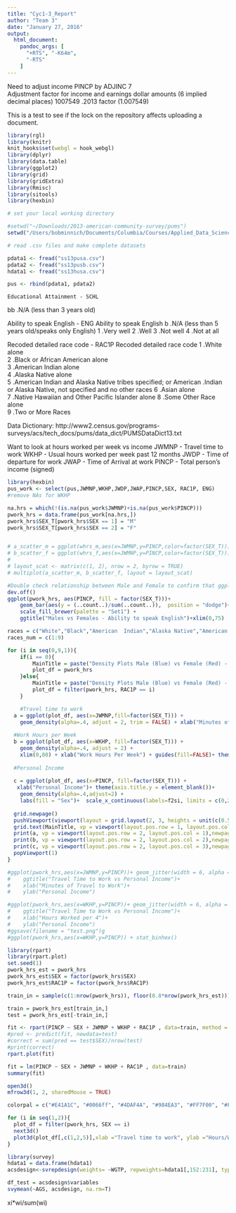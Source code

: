 ```yaml
---
title: "Cyc1-3_Report"
author: "Team 3"
date: "January 27, 2016"
output:
  html_document:
    pandoc_args: [
      "+RTS", "-K64m",
      "-RTS"
    ]
---
```


Need to adjust income PINCP by ADJINC     7      
Adjustment factor for income and earnings dollar amounts (6 implied decimal places)
           1007549 .2013 factor (1.007549)



This is a test to see if the lock on the repository affects uploading a document.
```r
library(rgl)
library(knitr)
knit_hooks$set(webgl = hook_webgl)
library(dplyr)
library(data.table)
library(ggplot2)
library(grid)
library(gridExtra)
library(Rmisc)
library(sitools)
library(hexbin)

# set your local working directory

#setwd("~/Downloads/2013-american-community-survey/pums")
setwd("/Users/bobminnich/Documents/Columbia/Courses/Applied_Data_Science/Data")

# read .csv files and make complete datasets

pdata1 <- fread("ss13pusa.csv")
pdata2 <- fread("ss13pusb.csv")
hdata1 <- fread("ss13husa.csv")

pus <- rbind(pdata1, pdata2)

```

    Educational Attainment - SCHL
  bb .N/A (less than 3 years old)
  
Ability to speak English - ENG
    Ability to speak English
           b .N/A (less than 5 years old/speaks only English)
           1 .Very well
           2 .Well
           3 .Not well
           4 .Not at all

Recoded detailed race code - RAC1P
    Recoded detailed race code
           1 .White alone                             
           2 .Black or African American alone         
           3 .American Indian alone                   
           4 .Alaska Native alone                     
           5 .American Indian and Alaska Native tribes specified; or American
             .Indian or Alaska Native, not specified and no other races
           6 .Asian alone                             
           7 .Native Hawaiian and Other Pacific Islander alone
           8 .Some Other Race alone                   
           9 .Two or More Races           

Data Dictionary: http://www2.census.gov/programs-surveys/acs/tech_docs/pums/data_dict/PUMSDataDict13.txt

Want to look at hours worked per week vs income
JWMNP - Travel time to work
WKHP - Usual hours worked per week past 12 months
JWDP - Time of departure for work 
JWAP - Time of Arrival at work
PINCP - Total person's income (signed)
```r
library(hexbin)
pus_work <- select(pus,JWMNP,WKHP,JWDP,JWAP,PINCP,SEX, RAC1P, ENG)
#remove NAs for WKHP

na.hrs = which(!(is.na(pus_work$JWMNP)+is.na(pus_work$PINCP)))
pwork_hrs = data.frame(pus_work[na.hrs,])
pwork_hrs$SEX_T[pwork_hrs$SEX == 1] = "M"
pwork_hrs$SEX_T[pwork_hrs$SEX == 2] = "F"


# a_scatter_m = ggplot(whrs_m,aes(x=JWMNP,y=PINCP,color=factor(SEX_T))) + geom_point(alpha = 0.3) + geom_jitter()
# b_scatter_f = ggplot(whrs_f,aes(x=JWMNP,y=PINCP,color=factor(SEX_T))) + geom_point(alpha = 0.3) +geom_jitter()
# 
# layout_scat <- matrix(c(1, 2), nrow = 2, byrow = TRUE)
# multiplot(a_scatter_m, b_scatter_f, layout = layout_scat)

```

```r

#Double check relationship between Male and Female to confirm that ggplot is working corectly.
dev.off()
ggplot(pwork_hrs, aes(PINCP, fill = factor(SEX_T)))+ 
    geom_bar(aes(y = (..count..)/sum(..count..)),  position = "dodge")+
    scale_fill_brewer(palette = "Set1") +
    ggtitle("Males vs Females - Ability to speak English")+xlim(0,75) 

```


```r
races = c("White","Black","American  Indian","Alaska Native","American and Alaskan ","Asian","Native Hawaiian","Some Other Alone", "Two or More")
races_num = c(1:9)

for (i in seq(0,9,1)){
    if(i == 0){
        MainTitle = paste("Density Plots Male (Blue) vs Female (Red) - Total Poplation")
        plot_df = pwork_hrs
    }else{
        MainTitle = paste("Density Plots Male (Blue) vs Female (Red) - ", races[i])
        plot_df = filter(pwork_hrs, RAC1P == i)
    }

    #Travel time to work
  a = ggplot(plot_df, aes(x=JWMNP,fill=factor(SEX_T))) +
    geom_density(alpha=.4, adjust = 2, trim = FALSE) + xlab("Minutes of Travel to Work") + ylab("Density") +xlim(0,75) + guides(fill=FALSE)
  
  #Work Hours per Week
  b = ggplot(plot_df, aes(x=WKHP, fill=factor(SEX_T))) +
    geom_density(alpha=.4, adjust = 2) +
    xlim(0,80) + xlab("Work Hours Per Week") + guides(fill=FALSE)+ theme(axis.title.y = element_blank()) + ylim(0,0.1)
  
  #Personal Income
  
  c = ggplot(plot_df, aes(x=PINCP, fill=factor(SEX_T))) +
   xlab("Personal Income")+ theme(axis.title.y = element_blank())+
    geom_density(alpha=.4,adjust=2) +
    labs(fill = "Sex")+  scale_x_continuous(labels=f2si, limits = c(0,200000)) + guides(fill=FALSE)
  
  grid.newpage()
  pushViewport(viewport(layout = grid.layout(2, 3, heights = unit(c(0.5, 5), "null"))))
  grid.text(MainTitle, vp = viewport(layout.pos.row = 1, layout.pos.col = 1:3))
  print(a, vp = viewport(layout.pos.row = 2, layout.pos.col = 1),newpage=FALSE)
  print(b, vp = viewport(layout.pos.row = 2, layout.pos.col = 2),newpage=FALSE)
  print(c, vp = viewport(layout.pos.row = 2, layout.pos.col = 3),newpage=FALSE)
  popViewport(1)
}
```


```r
#ggplot(pwork_hrs,aes(x=JWMNP,y=PINCP))+ geom_jitter(width = 6, alpha = 1/50) + 
#    ggtitle("Travel Time to Work vs Personal Income")+
#    xlab("Minutes of Travel to Work")+
#    ylab("Personal Income")

#ggplot(pwork_hrs,aes(x=WKHP,y=PINCP))+ geom_jitter(width = 6, alpha = 1/50) + 
#    ggtitle("Travel Time to Work vs Personal Income")+
#    xlab("Hours Worked per 4")+
#    ylab("Personal Income")
#ggsave(filename = "test.png")g
#ggplot(pwork_hrs,aes(x=WKHP,y=PINCP)) + stat_binhex()


```


```r
library(rpart)
library(rpart.plot)
set.seed(1)
pwork_hrs_est = pwork_hrs
pwork_hrs_est$SEX = factor(pwork_hrs$SEX)
pwork_hrs_est$RAC1P = factor(pwork_hrs$RAC1P)

train_in = sample(c(1:nrow(pwork_hrs)), floor(0.8*nrow(pwork_hrs_est)))

train = pwork_hrs_est[train_in,]
test = pwork_hrs_est[-train_in,]

fit <- rpart(PINCP ~ SEX + JWMNP + WKHP + RAC1P , data=train, method = "anova")
#pred <- predict(fit, newdata=test)
#correct = sum(pred == test$SEX)/nrow(test)
#print(correct)
rpart.plot(fit)


```

```r
fit = lm(PINCP ~ SEX + JWMNP + WKHP + RAC1P , data=train)
summary(fit)
```


```r
open3d()
mfrow3d(1, 2, sharedMouse = TRUE)

colorpal = c("#E41A1C", "#0066ff", "#4DAF4A", "#984EA3", "#FF7F00", "#FFFF33", "#A65628","#ff37cb","#66ff33", "#00ffff")

for (i in seq(1,2)){
  plot_df = filter(pwork_hrs, SEX == i)
  next3d()
  plot3d(plot_df[,c(1,2,5)],xlab ="Travel time to work", ylab ="Hours/Week", zlab = "Total Income", size = 2, type = "p", col = colorpal[i], zlim =c(0, 1.2*10^6))
}
```


```r
library(survey)
hdata1 = data.frame(hdata1)
acsdesign<-svrepdesign(weights= ~WGTP, repweights=hdata1[,152:231], type="BRR", rscale = 4/80,data=hdata1, combined=TRUE)

df_test = acsdesign$variables
svymean(~AGS, acsdesign, na.rm=T)

```

xi*wi/sum(wi)
